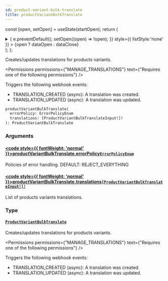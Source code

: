 ```yaml
---
id: product-variant-bulk-translate
title: productVariantBulkTranslate
---
```






const [open, setOpen] = useState(startOpen);
return (
<details {...(open ? { open: true } : {})} className="details" style={{ border:'none', boxShadow:'none', background:'var(--ifm-background-color)' }}>
<summary
onClick={(e) => {
e.preventDefault();
setOpen((open) => !open);
}}
style={{ listStyle:'none' }} >
{open ? dataOpen : dataClose}
</summary>
{open && children}
</details>
);
};

Creates/updates translations for products variants.


<Badge text="Added in Saleor 3.15" class="badge badge--secondary margin-bottom--sm" />


<FeaturePreview />


<Permissions permissions={"MANAGE_TRANSLATIONS"} text={"Requires one of the following permissions"} />


Triggers the following webhook events:

- TRANSLATION_CREATED (async): A translation was created.
- TRANSLATION_UPDATED (async): A translation was updated.

```graphql
productVariantBulkTranslate(
  errorPolicy: ErrorPolicyEnum
  translations: [ProductVariantBulkTranslateInput!]!
): ProductVariantBulkTranslate
```

### Arguments

#### [<code style={{ fontWeight: 'normal' }}>productVariantBulkTranslate.<b>errorPolicy</b></code>](#)<Bullet />[`ErrorPolicyEnum`](../../../api-reference/miscellaneous/enums/error-policy-enum.mdx) <Badge class="badge badge--secondary" text="enum"/> <Badge class="badge badge--secondary" text="miscellaneous"/>

Policies of error handling. DEFAULT: REJECT_EVERYTHING

#### [<code style={{ fontWeight: 'normal' }}>productVariantBulkTranslate.<b>translations</b></code>](#)<Bullet />[`[ProductVariantBulkTranslateInput!]!`](../../../api-reference/products/inputs/product-variant-bulk-translate-input.mdx) <Badge class="badge badge--secondary" text="non-null"/> <Badge class="badge badge--secondary" text="input"/> <Badge class="badge badge--secondary" text="products"/>

List of products variants translations.

### Type

#### [`ProductVariantBulkTranslate`](../../../api-reference/products/objects/product-variant-bulk-translate.mdx) <Badge class="badge badge--secondary" text="object"/> <Badge class="badge badge--secondary" text="products"/>

Creates/updates translations for products variants.


<Badge text="Added in Saleor 3.15" class="badge badge--secondary margin-bottom--sm" />


<FeaturePreview />


<Permissions permissions={"MANAGE_TRANSLATIONS"} text={"Requires one of the following permissions"} />


Triggers the following webhook events:

- TRANSLATION_CREATED (async): A translation was created.
- TRANSLATION_UPDATED (async): A translation was updated.


